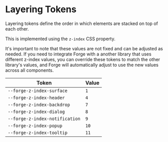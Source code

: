 
<Meta title="Design Tokens/Layering" />

# Layering Tokens

Layering tokens define the order in which elements are stacked on top of each other.

This is implemented using the `z-index` CSS property.

It's important to note that these values are not fixed and can be adjusted as needed. If you need to integrate Forge with a
another library that uses different z-index values, you can override these tokens to match the other library's values, and
Forge will automatically adjust to use the new values across all components.

| Token                          | Value |
| ------------------------------ | ----- |
| `--forge-z-index-surface`      | `1`   |
| `--forge-z-index-header`       | `4`   |
| `--forge-z-index-backdrop`     | `7`   |
| `--forge-z-index-dialog`       | `8`   |
| `--forge-z-index-notification` | `9`   |
| `--forge-z-index-popup`        | `10`  |
| `--forge-z-index-tooltip`      | `11`  |
